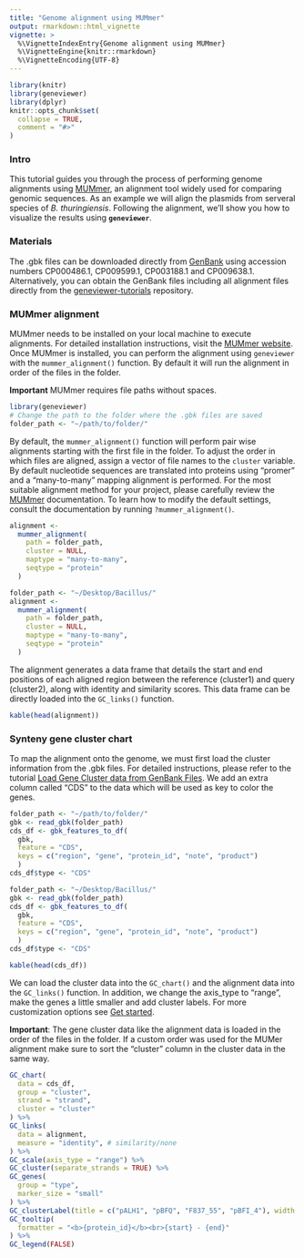 ```yaml
---
title: "Genome alignment using MUMmer"
output: rmarkdown::html_vignette
vignette: >
  %\VignetteIndexEntry{Genome alignment using MUMmer}
  %\VignetteEngine{knitr::rmarkdown}
  %\VignetteEncoding{UTF-8}
---
```


```r
library(knitr)
library(geneviewer)
library(dplyr)
knitr::opts_chunk$set(
  collapse = TRUE,
  comment = "#>"
)
```

### Intro

This tutorial guides you through the process of performing genome alignments using [MUMmer](https://mummer4.github.io/index.html), an alignment tool widely used for comparing genomic sequences. As an example we will align the plasmids from serveral species of *B. thuringiensis*. Following the alignment, we'll show you how to visualize the results using **`geneviewer`**.

### Materials

The .gbk files can be downloaded directly from [GenBank](https://www.ncbi.nlm.nih.gov/genbank/) using accession numbers CP000486.1, CP009599.1, CP003188.1 and CP009638.1. Alternatively, you can obtain the GenBank files including all alignment files directly from the [geneviewer-tutorials](https://github.com/nvelden/geneviewer-tutorials/tree/main/Loading%20GenBank%20files) repository.

### MUMmer alignment

MUMmer needs to be installed on your local machine to execute alignments. For detailed installation instructions, visit the [MUMmer website](https://mummer4.github.io/install/install.html). Once MUMmer is installed, you can perform the alignment using `geneviewer` with the `mummer_alignment()` function. By default it will run the alignment in order of the files in the folder. 

**Important** MUMmer requires file paths without spaces.

```r
library(geneviewer)
# Change the path to the folder where the .gbk files are saved
folder_path <- "~/path/to/folder/"
```

By default, the `mummer_alignment()` function will perform pair wise alignments starting with the first file in the folder. To adjust the order in which files are aligned, assign a vector of file names to the `cluster` variable. By default nucleotide sequences are translated into proteins using "promer" and a "many-to-many" mapping alignment is performed. For the most suitable alignment method for your project, please carefully review the [MUMmer](https://mummer4.github.io/index.html) documentation. To learn how to modify the default settings, consult the documentation by running `?mummer_alignment()`.

```r
alignment <- 
  mummer_alignment(
    path = folder_path,
    cluster = NULL,
    maptype = "many-to-many",
    seqtype = "protein"
  )
```

```r
folder_path <- "~/Desktop/Bacillus/"
alignment <- 
  mummer_alignment(
    path = folder_path,
    cluster = NULL,
    maptype = "many-to-many",
    seqtype = "protein"
  )
```

The alignment generates a data frame that details the start and end positions of each aligned region between the reference (cluster1) and query (cluster2), along with identity and similarity scores. This data frame can be directly loaded into the `GC_links()` function.

```r
kable(head(alignment))
```

### Synteny gene cluster chart

To map the alignment onto the genome, we must first load the cluster information from the .gbk files. For detailed instructions, please refer to the tutorial [Load Gene Cluster data from GenBank Files](https://nvelden.github.io/geneviewer/articles/LoadGenBankFiles.html). We add an extra column called "CDS" to the data which will be used as key to color the genes.

```r
folder_path <- "~/path/to/folder/"
gbk <- read_gbk(folder_path)
cds_df <- gbk_features_to_df(
  gbk, 
  feature = "CDS",
  keys = c("region", "gene", "protein_id", "note", "product")
  )
cds_df$type <- "CDS"
```

```r
folder_path <- "~/Desktop/Bacillus/"
gbk <- read_gbk(folder_path)
cds_df <- gbk_features_to_df(
  gbk, 
  feature = "CDS",
  keys = c("region", "gene", "protein_id", "note", "product")
  )
cds_df$type <- "CDS"
```

```r
kable(head(cds_df))
```


We can load the cluster data into the `GC_chart()` and the alignment data into the `GC_links()` function. In addition, we change the axis_type to "range", make the genes a little smaller and add cluster labels. For more customization options see [Get started](https://nvelden.github.io/geneviewer/articles/geneviewer.html).

**Important**: The gene cluster data like the alignment data is loaded in the order of the files in the folder. If a custom order was used for the MUMer alignment make sure to sort the "cluster" column in the cluster data in the same way.

```r
GC_chart(
  data = cds_df,
  group = "cluster",
  strand = "strand",
  cluster = "cluster"
) %>%
GC_links(
  data = alignment,
  measure = "identity", # similarity/none
) %>%
GC_scale(axis_type = "range") %>%
GC_cluster(separate_strands = TRUE) %>%
GC_genes(
  group = "type",
  marker_size = "small"
) %>%    
GC_clusterLabel(title = c("pALH1", "pBFQ", "F837_55", "pBFI_4"), width = 50) %>%
GC_tooltip(
  formatter = "<b>{protein_id}</b><br>{start} - {end}" 
) %>%
GC_legend(FALSE)
```
